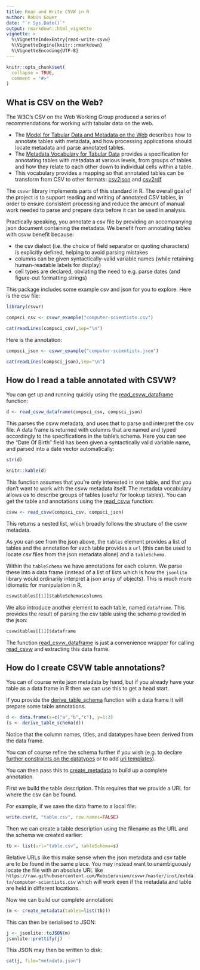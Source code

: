```yaml
---
title: Read and Write CSVW in R
author: Robin Gower
date: "`r Sys.Date()`"
output: rmarkdown::html_vignette
vignette: >
  %\VignetteIndexEntry{read-write-csvw}
  %\VignetteEngine{knitr::rmarkdown}
  %\VignetteEncoding{UTF-8}
---
```


```r
knitr::opts_chunk$set(
  collapse = TRUE,
  comment = "#>"
)
```


## What is CSV on the Web?

The W3C's CSV on the Web Working Group produced a series of recommendations for working with tabular data on the web.

- The [Model for Tabular Data and Metadata on the Web](https://w3c.github.io/csvw/syntax/) describes how to annotate tables with metadata, and how processing applications should locate metadata and parse annotated tables.
- The [Metadata Vocabulary for Tabular Data](https://w3c.github.io/csvw/metadata/) provides a specification for annotating tables with metadata at various levels, from groups of tables and how they relate to each other down to individual cells within a table. 
- This vocabulary provides a mapping so that annotated tables can be transform from CSV to other formats: [csv2json](https://w3c.github.io/csvw/csv2json/) and [csv2rdf](https://w3c.github.io/csvw/csv2rdf/)

The `csvwr` library implements parts of this standard in R. The overall goal of the project is to support reading and writing of annotated CSV tables, in order to ensure consistent processing and reduce the amount of manual work needed to parse and prepare data before it can be used in analysis.

Practically speaking, you annotate a csv file by providing an accompanying json document containing the metadata. We benefit from annotating tables with csvw benefit because:

- the csv dialect (i.e. the choice of field separator or quoting characters) is explicitly defined, helping to avoid parsing mistakes
- columns can be given syntactically-valid variable names (while retaining human-readable labels for display)
- cell types are declared, obviating the need to e.g. parse dates (and figure-out formatting strings)

This package includes some example csv and json for you to explore. Here is the csv file:

```r
library(csvwr)

compsci_csv <- csvwr_example("computer-scientists.csv")

cat(readLines(compsci_csv),sep="\n")
```

Here is the annotation:

```r
compsci_json <- csvwr_example("computer-scientists.json")

cat(readLines(compsci_json),sep="\n")
```

## How do I read a table annotated with CSVW?

You can get up and running quickly using the [read_csvw_dataframe](../help/read_csvw_dataframe) function:

```r
d <- read_csvw_dataframe(compsci_csv, compsci_json)
```


This parses the csvw metadata, and uses that to parse and interpret the csv file. A data frame is returned with columns that are named and typed accordingly to the specifications in the table's schema. Here you can see the "Date Of Birth" field has been given a syntactically valid variable name, and parsed into a date vector automatically:

```r
str(d)

knitr::kable(d)
```


This function assumes that you're only interested in one table, and that you don't want to work with the csvw metadata itself. The metadata vocabulary allows us to describe groups of tables (useful for lookup tables). You can get the table and annotations using the [read_csvw](../help/read_csvw) function:

```r
csvw <- read_csvw(compsci_csv, compsci_json)
```

This returns a nested list, which broadly follows the structure of the csvw metadata.

As you can see from the json above, the `tables` element provides a list of tables and the annotation for each table provides a `url` (this can be used to locate csv files from the json metadata alone) and a `tableSchema`.

Within the `tableSchema` we have annotations for each column. We parse these into a data frame (instead of a list of lists which is how the `jsonlite` library would ordinarily interpret a json array of objects). This is much more idiomatic for manipulation in R.

```r
csvw$tables[[1]]$tableSchema$columns
```

We also introduce another element to each table, named `dataframe`. This provides the result of parsing the csv table using the schema provided in the json:

```r
csvw$tables[[1]]$dataframe
```

The function [read_csvw_dataframe](../help/read_csvw_dataframe) is just a convenience wrapper for calling [read_csvw](../help/read_csvw) and extracting this data frame.

## How do I create CSVW table annotations?

You can of course write json metadata by hand, but if you already have your table as a data frame in R then we can use this to get a head start.

If you provide the [derive_table_schema](../help/derive_table_schema) function with a data frame it will prepare some table annotations.

```r
d <- data.frame(x=c("a","b","c"), y=1:3)
(s <- derive_table_schema(d))
```

Notice that the column names, titles, and datatypes have been derived from the data frame.

You can of course refine the schema further if you wish (e.g. to declare [further constraints on the datatypes](https://w3c.github.io/csvw/syntax/#datatypes) or to add [uri templates](https://w3c.github.io/csvw/metadata/#uri-template-properties)).

You can then pass this to [create_metadata](../help/create_metadata) to build up a complete annotation.

First we build the table description. This requires that we provide a URL for where the csv can be found.

For example, if we save the data frame to a local file:

```r
write.csv(d, "table.csv", row.names=FALSE)
```

Then we can create a table description using the filename as the URL and the schema we created earlier:

```r
tb <- list(url="table.csv", tableSchema=s)
```

Relative URLs like this make sense when the json metadata and csv table are to be found in the same place. You may instead want to unambiguously locate the file with an absolute URL like `https://raw.githubusercontent.com/Robsteranium/csvwr/master/inst/extdata/computer-scientists.csv` which will work even if the metadata and table are held in different locations.

Now we can build our complete annotation:

```r
(m <- create_metadata(tables=list(tb)))
```

This can then be serialised to JSON:

```r
j <- jsonlite::toJSON(m)
jsonlite::prettify(j)
```

This JSON may then be written to disk:

```r
cat(j, file="metadata.json")
```
